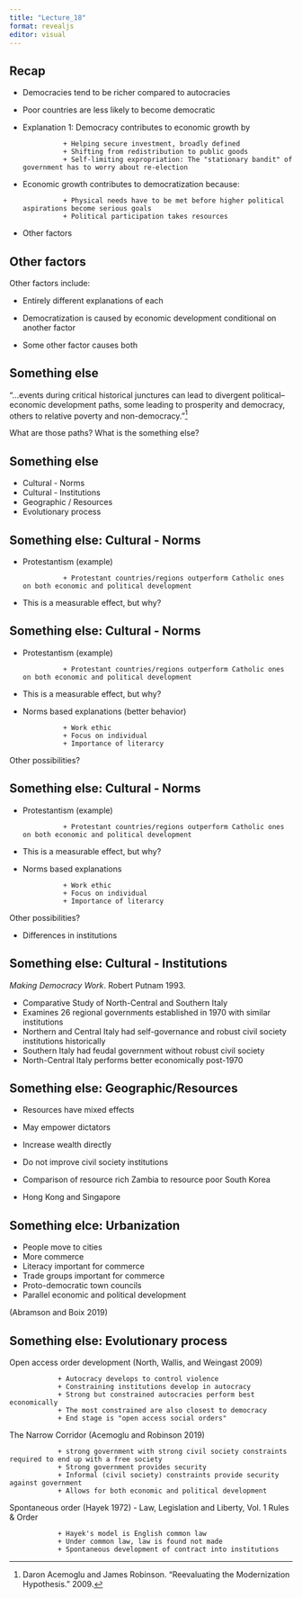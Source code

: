 ```yaml
---
title: "Lecture_18"
format: revealjs
editor: visual
---
```


## Recap

-   Democracies tend to be richer compared to autocracies

-   Poor countries are less likely to become democratic

-   Explanation 1: Democracy contributes to economic growth by

                  + Helping secure investment, broadly defined
                  + Shifting from redistribution to public goods
                  + Self-limiting expropriation: The "stationary bandit" of government has to worry about re-election 

-   Economic growth contributes to democratization because:

                  + Physical needs have to be met before higher political aspirations become serious goals
                  + Political participation takes resources

-   Other factors

## Other factors

Other factors include:

-   <p style="color:red;">

    Entirely different explanations of each

    </p>

-   <p style="color:green;">

    Democratization is caused by economic development conditional on another factor

    </p>

-   <p style="color:green;">

    Some other factor causes both

    </p>

## Something else

"...events during critical historical junctures can lead to divergent political--economic development paths, some leading to prosperity and democracy, others to relative poverty and non-democracy."[^1]

[^1]: Daron Acemoglu and James Robinson. "Reevaluating the Modernization Hypothesis." 2009.

What are those paths? What is the something else?

## Something else

-   Cultural - Norms
-   Cultural - Institutions
-   Geographic / Resources
-   Evolutionary process

## Something else: Cultural - Norms

-   Protestantism (example)

                  + Protestant countries/regions outperform Catholic ones on both economic and political development

-   This is a measurable effect, but why?

## Something else: Cultural - Norms

-   Protestantism (example)

                  + Protestant countries/regions outperform Catholic ones on both economic and political development

-   This is a measurable effect, but why?

-   Norms based explanations (better behavior)

                  + Work ethic 
                  + Focus on individual
                  + Importance of literarcy 

Other possibilities?

## Something else: Cultural - Norms

-   Protestantism (example)

                  + Protestant countries/regions outperform Catholic ones on both economic and political development

-   This is a measurable effect, but why?

-   Norms based explanations

                  + Work ethic
                  + Focus on individual
                  + Importance of literarcy 

Other possibilities?

-   Differences in institutions

## Something else: Cultural - Institutions

*Making Democracy Work*. Robert Putnam 1993.

-   Comparative Study of North-Central and Southern Italy
-   Examines 26 regional governments established in 1970 with similar institutions
-   Northern and Central Italy had self-governance and robust civil society institutions historically
-   Southern Italy had feudal government without robust civil society
-   North-Central Italy performs better economically post-1970

## Something else: Geographic/Resources

-   Resources have mixed effects
-   May empower dictators
-   Increase wealth directly
-   Do not improve civil society institutions

- Comparison of resource rich Zambia to resource poor South Korea 
- Hong Kong and Singapore

## Something elce: Urbanization

-   People move to cities
-   More commerce
-   Literacy important for commerce
-   Trade groups important for commerce
-   Proto-democratic town councils
-   Parallel economic and political development

(Abramson and Boix 2019)

## Something else: Evolutionary process

Open access order development (North, Wallis, and Weingast 2009)

                + Autocracy develops to control violence
                + Constraining institutions develop in autocracy
                + Strong but constrained autocracies perform best economically
                + The most constrained are also closest to democracy
                + End stage is "open access social orders"

The Narrow Corridor (Acemoglu and Robinson 2019)

                + strong government with strong civil society constraints required to end up with a free society
                + Strong government provides security
                + Informal (civil society) constraints provide security against government
                + Allows for both economic and political development

Spontaneous order (Hayek 1972) - Law, Legislation and Liberty, Vol. 1 Rules & Order

                + Hayek's model is English common law
                + Under common law, law is found not made
                + Spontaneous development of contract into institutions

